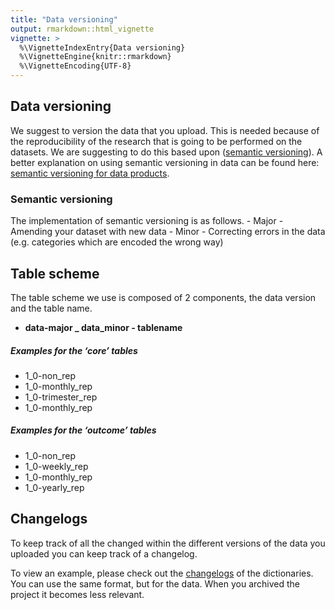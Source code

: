 ```yaml
---
title: "Data versioning"
output: rmarkdown::html_vignette
vignette: >
  %\VignetteIndexEntry{Data versioning}
  %\VignetteEngine{knitr::rmarkdown}
  %\VignetteEncoding{UTF-8}
---
```





## Data versioning
We suggest to version the data that you upload. This is needed because of the reproducibility of the research that is going to be performed on the datasets. We are suggesting to do this based upon ([semantic versioning](https://semver.org)). A better explanation on using semantic versioning in data can be found here: [semantic versioning for data products](https://medium.com/data-architect/semantic-versioning-for-data-products-2b060962093).

### Semantic versioning
The implementation of semantic versioning is as follows.
- Major
  - Amending your dataset with new data
- Minor
  - Correcting errors in the data (e.g. categories which are encoded the wrong way)

## Table scheme 
The table scheme we use is composed of 2 components, the data version and the table name.

- **data-major _ data_minor - tablename**

##### Examples for the 'core' tables
- 1_0-non_rep
- 1_0-monthly_rep
- 1_0-trimester_rep
- 1_0-monthly_rep

##### Examples for the 'outcome' tables
- 1_0-non_rep
- 1_0-weekly_rep
- 1_0-monthly_rep
- 1_0-yearly_rep

## Changelogs
To keep track of all the changed within the different versions of the data you uploaded you can keep track of a changelog.

To view an example, please check out the [changelogs](https://github.com/lifecycle-project/ds-dictionaries/tree/master/changelogs) of the dictionaries. You can use the same format, but for the data. When you archived the project it becomes less relevant.  

